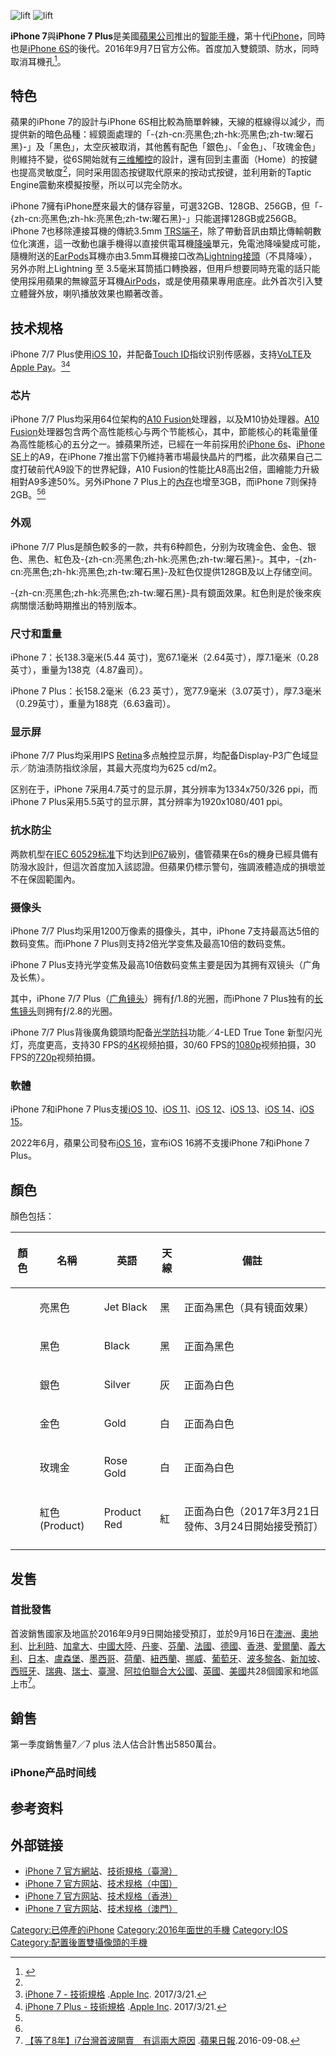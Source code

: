 {{noteTA
|G1=IT
|G2=Communication
|G3=AP
|2= zh-cn:移动设备;zh-tw:行動裝置;
|3=zh-hans:英寸; zh-tw:英吋; zh-hk:英吋;
|4=zh-tw:盎司;zh-hk:安士;zh-cn:盎司;
|5=zh-cn:摄像头;zh-hk:鏡頭;zh-tw:相機;
}}
{{lowercase title}}
{{Infobox mobile phone
| name = iPhone 7 / iPhone 7 Plus
| codename =
| logo = [[File:Apple_iPhone_7_Logo.svg|200px]]<br />[[File:IPhone_7_Plus_wordmark.svg|350px]]
| image = iPhone 7 Jet Black.svg
| imagesize = 200px
| alt =
| caption = iPhone 7 -{zh-cn:亮黑色;zh-hk:亮黑色;zh-tw:曜石黑}-
| brand = [[苹果公司|苹果公司]]
| slogan = {{TWN}}：就是 7<br/>{{CHNML}}：7，在此<br/>{{HKG}}：這， 就是 iPhone 7<br/>{{flag|US}}：This is 7.<br />{{flag|MYS}}：This is 7.<br/>{{JPN}}：これが、7
| serieslabel = [[苹果公司历史|代]]
| series = 第十代
| networks = [[GSM|GSM]]、[[CDMA|CDMA]]、[[3G|3G]]、[[EVDO|EVDO]]、<br>[[HSPA+|HSPA+]]、[[LTE|LTE]]、[[LTE_Advanced|LTE Advanced]]
| released = 首發時間：2016年9月16日
| predecessor = [[iPhone_6s|iPhone 6s]]、[[iPhone_SE|iPhone SE]]
| successor = [[iPhone_8|iPhone 8]]、[[iPhone_X|iPhone X]]
| type = [[智能手机|智能手机]]（iPhone 7）<br>[[平板手机|平板手机]]（iPhone 7 Plus）
| form = [[手机规格|平板手机]]
| size = '''7:''' {{convert|138.3|mm|in}} '''H'''<br />{{convert|67.1|mm|in}} '''W'''<br />{{convert|7.1|mm|in}} '''D'''<br>'''7 Plus:''' {{convert|158.2|mm|in}} '''H'''<br />{{convert|77.9|mm|in}} '''W'''<br />{{convert|7.3|mm|in}} '''D'''
| weight = '''7:''' {{convert|138|g|oz}}<br>'''7 Plus:''' {{convert|188|g|oz}}
| os =[[iOS_10|iOS 10]]可更新到[[iOS_15|iOS 15]]
| soc = [[Apple_A10_Fusion|Apple A10 Fusion]]
| cpu = 
| memory = 2 GB LPDDR4（iPhone 7）<br>3 GB LPDDR4（iPhone 7 Plus）
| storage = 32、128或256 [[GB|GB]]
| battery = 
| display = '''7:''' {{convert|4.7|in|mm}} [[Retina_HD_显示屏|Retina HD]]、[[LED背光液晶显示电视|LED-backlit]] [[横向电场效应显示技术|IPS LCD]]、分辨率1334x750 326（[[每英寸像素|ppi]]）<br>配备离子强化玻璃<br>[[三维触控|三维触控]]<br>'''7 Plus:''' {{convert|5.5|in|mm}} [[Retina_HD显示屏|Retina HD]]、[[LED背光液晶显示电视|LED-backlit]] [[横向电场效应显示技术|IPS LCD]]、分辨率1920 x1080 401（[[每英寸像素|ppi]]）<br>配备离子强化玻璃<br>[[三维触控|三维触控]]
| rear_camera = 12[[像素|MP]] [[iSight|iSight]]鏡頭、f/1.8[[焦比|光圈]] 、[[自动对焦|自动对焦]]、[[闪光灯|True Tone Flash]]、[[红外截止滤波片|红外截止滤波片]]、[[连拍|连拍模式]]、[[4K分辨率|4K]]-{zh-cn:高清;zh-tw:高畫質}-录像（每秒30[[帧率|fps]]）、[[慢动作|慢动作视频]]（[[1080p|1080p]] 120 fps或[[720p|720p]] 240 fps）、[[缩时摄影|缩时摄影]]、[[全景图|全景图]]、{{le|脸部识别系统|Facial recognition system|脸部识别}}、[[影像穩定器|OIS光學防手震]] <br>'''7 Plus:'''除以上之外：2倍光學變焦/ 10倍數碼變焦，f / 2.8 [[焦比|光圈]]的[[遠攝鏡頭|遠攝鏡頭]]
| front_camera = 7MP [[Facetime|Facetime]]鏡頭、f/2.2[[焦比|光圈]]、曝光控制、[[人臉侦测|人臉侦测]]、自动[[高动态范围成像|HDR]]、Retina闪光灯
| sound = 立體聲揚聲器
| connectivity = [[IEEE_802.11ac|Wifi 802.11ac]], [[藍牙|藍牙 4.2]], [[Lightning接頭|Lightning接頭]]
| other        = [[國際防護等級認證|IP67]] (防飛濺,防水和防塵)
| hac = M3, T4
| website = {{URL|http://www.apple.com/iphone-7}}}}
{{Iphone系列}}

[[File:IPhone_6_and_iPhone_7_ports_comparison.svg|lift]]
[[File:IPhone7.jpg|lift]]

'''iPhone 7'''與'''iPhone 7 Plus'''是美國[[蘋果公司|蘋果公司]]推出的[[智能手機|智能手機]]，第十代[[iPhone|iPhone]]，同時也是[[iPhone_6S|iPhone 6S]]的後代。2016年9月7日官方公佈。首度加入雙鏡頭、防水，同時取消耳機孔<ref name="verge-7unveil">{{Cite web|url=http://www.theverge.com/2016/9/7/12758236/apple-iphone-7-announced-features-price-release-date|title=iPhone 7 and 7 Plus announced with water resistance, dual cameras, and no headphone jack|accessdate=2016-09-07|publisher=Vox Media|archive-date=2016-09-07|archive-url=https://web.archive.org/web/20160907192324/http://www.theverge.com/2016/9/7/12758236/apple-iphone-7-announced-features-price-release-date|dead-url=no}}</ref>。

== 特色 ==
蘋果的iPhone 7的設計与iPhone 6S相比較為簡單幹練，天線的框線得以減少，而提供新的暗色品種：經鏡面處理的「-{zh-cn:亮黑色;zh-hk:亮黑色;zh-tw:曜石黑}-」及「黑色」，太空灰被取消，其他舊有配色「銀色」、「金色」、「玫瑰金色」則維持不變，從6S開始就有[[三维觸控|三维觸控]]的設計，還有回到主畫面（Home）的按鍵也提高灵敏度<ref name="verge-7unveil"/>，同时采用固态按键取代原来的按动式按键，並利用新的Taptic Engine震動來模擬按壓，所以可以完全防水。

iPhone 7擁有iPhone歷來最大的儲存容量，可選32GB、128GB、256GB，但「-{zh-cn:亮黑色;zh-hk:亮黑色;zh-tw:曜石黑}-」只能選擇128GB或256GB。iPhone 7也移除連接耳機的傳統3.5mm [[TRS端子|TRS端子]]，除了帶動音訊由類比傳輸朝數位化演進，這一改動也讓手機得以直接供電耳機[[降噪|降噪]]單元，免電池降噪變成可能，隨機附送的[[EarPods|EarPods]]耳機亦由3.5mm耳機接口改為[[Lightning接頭|Lightning接頭]]（不具降噪），另外亦附上Lightning 至 3.5毫米耳筒插口轉換器，但用戶想要同時充電的話只能使用採用蘋果的無線蓝牙耳機[[AirPods|AirPods]]，或是使用蘋果專用底座。此外首次引入雙立體聲外放，喇叭播放效果也顯著改善。

== 技术规格 == 
  
iPhone 7/7 Plus使用[[iOS_10|iOS 10]]，并配备[[Touch_ID|Touch ID]]指纹识别传感器，支持[[长期演进技术|VoLTE]]及[[Apple_Pay|Apple Pay]]。<ref name="#1">[https://support.apple.com/kb/SP743/ iPhone 7 - 技術規格] {{Wayback|url=https://support.apple.com/kb/SP743/ |date=20191017124019 }}.[[Apple_Inc|Apple Inc]]. 2017/3/21.</ref><ref name="#2">[https://support.apple.com/kb/SP744/ iPhone 7 Plus - 技術規格] {{Wayback|url=https://support.apple.com/kb/SP744/ |date=20191017124015 }}.[[Apple_Inc|Apple Inc]]. 2017/3/21.</ref>

=== 芯片 ===
iPhone 7/7 Plus均采用64位架构的[[Apple_A10_Fusion|A10 Fusion]]处理器，以及M10协处理器。[[Apple_A10_Fusion|A10 Fusion]]处理器包含两个高性能核心与两个节能核心，其中，節能核心的耗電量僅為高性能核心的五分之一。據蘋果所述，已經在一年前採用於[[iPhone_6s|iPhone 6s]]、[[iPhone_SE|iPhone SE]]上的A9，在iPhone 7推出當下仍維持著市場最快晶片的門檻，此次蘋果自己二度打破前代A9設下的世界紀錄，A10 Fusion的性能比A8高出2倍，圖繪能力升級相對A9多達50%。另外iPhone 7 Plus上的[[內存|內存]]也增至3GB，而iPhone 7则保持2GB。<ref name="#1"/><ref name="#2"/>

=== 外观 ===
iPhone 7/7 Plus是顏色較多的一款，共有6种颜色，分别为玫瑰金色、金色、银色、黑色、紅色及-{zh-cn:亮黑色;zh-hk:亮黑色;zh-tw:曜石黑}-。其中，-{zh-cn:亮黑色;zh-hk:亮黑色;zh-tw:曜石黑}-及紅色仅提供128GB及以上存储空间。

-{zh-cn:亮黑色;zh-hk:亮黑色;zh-tw:曜石黑}-具有鏡面效果。紅色則是於後來疾病關懷活動時期推出的特別版本。

=== 尺寸和重量 ===
iPhone 7：长138.3毫米(5.44 英寸)，宽67.1毫米（2.64英寸），厚7.1毫米（0.28英寸），重量为138克（4.87盎司）。

iPhone 7 Plus：长158.2毫米（6.23 英寸），宽77.9毫米（3.07英寸），厚7.3毫米（0.29英寸），重量为188克（6.63盎司）。

=== 显示屏 ===
iPhone 7/7 Plus均采用IPS [[Retina|Retina]]多点触控显示屏，均配备Display-P3广色域显示／防油渍防指纹涂层，其最大亮度均为625 cd/m2。

区别在于，iPhone 7采用4.7英寸的显示屏，其分辨率为1334x750/326 ppi，而iPhone 7 Plus采用5.5英寸的显示屏，其分辨率为1920x1080/401 ppi。

=== 抗水防尘 ===
两款机型在[[國際防護等級認證|IEC 60529标准]]下均达到[[IP67|IP67]]級別，儘管蘋果在6s的機身已經具備有防潑水設計，但這次首度加入該認證。但蘋果仍標示警句，強調液體造成的損壞並不在保固範圍內。

=== 摄像头 ===
iPhone 7/7 Plus均采用1200万像素的摄像头，其中，iPhone 7支持最高达5倍的数码变焦。而iPhone 7 Plus则支持2倍光学变焦及最高10倍的数码变焦。

iPhone 7 Plus支持光学变焦及最高10倍数码变焦主要是因为其拥有双镜头（广角及长焦）。

其中，iPhone 7/7 Plus（[[广角镜|广角镜头]]）拥有ƒ/1.8的光圈，而iPhone 7 Plus独有的[[远摄镜头|长焦镜头]]则拥有ƒ/2.8的光圈。

iPhone 7/7 Plus背後廣角鏡頭均配备[[光学防抖|光学防抖]]功能／4-LED True Tone 新型闪光灯，亮度更高，支持30 FPS的[[4K|4K]]视频拍摄，30/60 FPS的[[1080p|1080p]]视频拍摄，30 FPS的[[720p|720p]]视频拍摄。

=== 軟體 ===
iPhone 7和iPhone 7 Plus支援[[iOS_10|iOS 10]]、[[iOS_11|iOS 11]]、[[iOS_12|iOS 12]]、[[iOS_13|iOS 13]]、[[iOS_14|iOS 14]]、[[iOS_15|iOS 15]]。

2022年6月，蘋果公司發布[[iOS_16|iOS 16]]，宣布iOS 16將不支援iPhone 7和iPhone 7 Plus。

==顏色==
顏色包括：
{| class="wikitable + sortable"
|-
!顏色               !!名稱    !!英語       !!天線 !!備註        
|-
|bgcolor="000000"|  ||亮黑色  ||Jet Black ||黑 ||正面為黑色（具有镜面效果）
|-
|bgcolor="232426"|  ||黑色  ||Black ||黑 ||正面為黑色
|-
|bgcolor="DDDFDE"|  ||銀色    ||Silver     ||灰 ||正面為白色
|-
|bgcolor="E3D0BA"|  ||金色    ||Gold       ||白 ||正面為白色
|-
|bgcolor="EDCCBD"|  ||玫瑰金  ||Rose Gold  ||白 ||正面為白色
|-
|bgcolor="F20C00"|  ||紅色 (Product)|| Product Red       ||紅      ||正面為白色（2017年3月21日發佈、3月24日開始接受預訂）
|-
|}

== 发售 ==
=== 首批發售 ===
首波銷售國家及地區於2016年9月9日開始接受預訂，並於9月16日在[[澳洲|澳洲]]、[[奧地利|奧地利]]、[[比利時|比利時]]、[[加拿大|加拿大]]、[[中國大陸|中國大陸]]、[[丹麥|丹麥]]、[[芬蘭|芬蘭]]、[[法國|法國]]、[[德國|德國]]、[[香港|香港]]、[[愛爾蘭|愛爾蘭]]、[[義大利|義大利]]、[[日本|日本]]、[[盧森堡|盧森堡]]、[[墨西哥|墨西哥]]、[[荷蘭|荷蘭]]、[[紐西蘭|紐西蘭]]、[[挪威|挪威]]、[[葡萄牙|葡萄牙]]、[[波多黎各|波多黎各]]、[[新加坡|新加坡]]、[[西班牙|西班牙]]、[[瑞典|瑞典]]、[[瑞士|瑞士]]、[[臺灣|臺灣]]、[[阿拉伯聯合大公國|阿拉伯聯合大公國]]、[[英國|英國]]、[[美國|美國]]共28個國家和地區上市<ref>[http://www.appledaily.com.tw/realtimenews/article/new/20160908/944543/ 【等了8年】i7台灣首波開賣　有這兩大原因] {{Wayback|url=http://www.appledaily.com.tw/realtimenews/article/new/20160908/944543/ |date=20160911011801 }}.[[蘋果日報|蘋果日報]].2016-09-08.</ref>。

==銷售==
第一季度銷售量7／7 plus  法人估合計售出5850萬台。

=== iPhone产品时间线 ===
{{Timeline of iPhone models}}

== 参考资料 ==
{{reflist|2}}
== 外部链接 ==
* [https://www.apple.com/tw/iphone-7/ iPhone 7 官方網站]{{Wayback|url=https://www.apple.com/tw/iphone-7/ |date=20160908151443 }}、[https://www.apple.com/tw/iphone-7/specs/ 技術規格（臺灣）]{{Wayback|url=https://www.apple.com/tw/iphone-7/specs/ |date=20160911125656 }}{{zh-tw}}
* [https://www.apple.com/cn/iphone-7/ iPhone 7 官方网站]{{Wayback|url=https://www.apple.com/cn/iphone-7/ |date=20160908154926 }}、[https://www.apple.com/cn/iphone-7/specs/ 技术规格（中国）]{{Wayback|url=https://www.apple.com/cn/iphone-7/specs/ |date=20160910161046 }}{{zh-cn}}
* [https://www.apple.com/hk/iphone-7/ iPhone 7 官方网站]{{Wayback|url=https://www.apple.com/hk/iphone-7/ |date=20160907192554 }}、[https://www.apple.com/hk/iphone-7/specs/ 技术规格（香港）]{{Wayback|url=https://www.apple.com/hk/iphone-7/specs/ |date=20160910162321 }}{{zh-hk}}
* [https://www.apple.com/mo/iphone-7/ iPhone 7 官方网站]{{Wayback|url=https://www.apple.com/mo/iphone-7/ |date=20160910212458 }}、[https://www.apple.com/mo/iphone-7/specs/ 技术规格（澳門）]{{Wayback|url=https://www.apple.com/mo/iphone-7/specs/ |date=20160914204555 }}{{zh-mo}}
{{S-start}}
{{Succession box
| title = '''IPhone 7''' <br> [[iPhone_7_Plus|iPhone 7 Plus]]
| years = 第十代
| with = 
| before = [[iPhone_6s|iPhone 6s]] <br> [[iPhone_6s_Plus|iPhone 6s Plus]] <br> [[iPhone_SE|iPhone SE]]
| after = [[iPhone_8|iPhone 8]] <br> [[iPhone_8_Plus|iPhone 8 Plus]] <br> [[iPhone_X|iPhone X]]
}}
{{S-end}}

{{iOS}}
{{Apple hardware since 1998}}

[[Category:已停產的iPhone|Category:已停產的iPhone]]
[[Category:2016年面世的手機|Category:2016年面世的手機]]
[[Category:IOS|Category:IOS]]
[[Category:配置後置雙攝像頭的手機|Category:配置後置雙攝像頭的手機]]